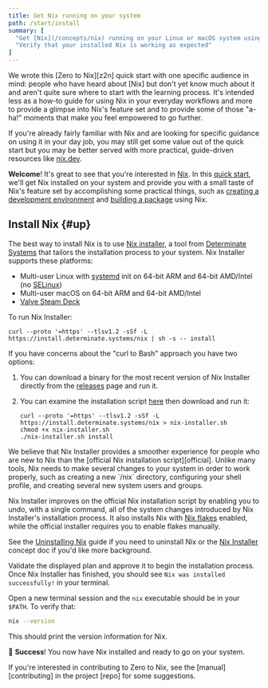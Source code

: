 ```yaml
---
title: Get Nix running on your system
path: /start/install
summary: [
  "Get [Nix](/concepts/nix) running on your Linux or macOS system using [nix-installer](/concepts/nix-installer)",
  "Verify that your installed Nix is working as expected"
]
---
```


<Admonition success open title="The target audience for the quick start" id="quick-start-audience" client:load>
We wrote this [Zero to Nix][z2n] quick start with one specific audience in mind: people who have heard about [Nix] but don't yet know much about it and aren't quite sure where to start with the learning process.
It's intended less as a how-to guide for using Nix in your everyday workflows and more to provide a glimpse into Nix's feature set and to provide some of those "a-ha!" moments that make you feel empowered to go further.

If you're already fairly familiar with Nix and are looking for specific guidance on using it in your day job, you may still get some value out of the quick start but you may be better served with more practical, guide-driven resources like [nix.dev].
</Admonition>

**Welcome**!
It's great to see that you're interested in [Nix].
In this [quick start][start], we'll get Nix installed on your system and provide you with a small taste of Nix's feature set by accomplishing some practical things, such as [creating a development environment][dev] and [building a package][build] using Nix.

## Install Nix \{#up}

The best way to install Nix is to use [Nix installer][nix-installer], a tool from [Determinate Systems][detsys] that tailors the installation process to your system.
Nix Installer supports these platforms:

* Multi-user Linux with [systemd] init on 64-bit ARM and 64-bit AMD/Intel (no [SELinux])
* Multi-user macOS on 64-bit ARM and 64-bit AMD/Intel
* [Valve Steam Deck][steamdeck]

To run Nix Installer:

```shell
curl --proto '=https' --tlsv1.2 -sSf -L https://install.determinate.systems/nix | sh -s -- install
```

If you have concerns about the "curl to Bash" approach you have two options:

1. You can download a binary for the most recent version of Nix Installer directly from the [releases] page and run it.
1. You can examine the installation script [here][script] then download and run it:

    ```shell
    curl --proto '=https' --tlsv1.2 -sSf -L https://install.determinate.systems/nix > nix-installer.sh
    chmod +x nix-installer.sh
    ./nix-installer.sh install
    ```

<Admonition info title="Why aren't we using the official Nix installation script here?" id="why-nix-installer" client:load>
We believe that Nix Installer provides a smoother experience for people who are new to Nix than the [official Nix installation script][official].
Unlike many tools, Nix needs to make several changes to your system in order to work properly, such as creating a new `/nix` directory, configuring your shell profile, and creating several new system users and groups.

Nix Installer improves on the official Nix installation script by enabling you to undo, with a single command, all of the system changes introduced by Nix Installer's installation process.
It also installs Nix with [Nix flakes][flakes] enabled, while the official installer requires you to enable flakes manually.

See the [Uninstalling Nix][uninstall] guide if you need to uninstall Nix or the [Nix Installer][nix-installer] concept doc if you'd like more background.
</Admonition>

Validate the displayed plan and approve it to begin the installation process.
Once Nix Installer has finished, you should see `Nix was installed successfully!` in your terminal.

Open a new terminal session and the `nix` executable should be in your `$PATH`.
To verify that:

```bash
nix --version
```

This should print the version information for Nix.

:rocket: **Success**!
You now have Nix installed and ready to go on your system.

<Admonition info title="How to contribute to Zero to Nix" id="contributing" client:load>
If you're interested in contributing to Zero to Nix, see the [manual][contributing] in the project [repo] for some suggestions.
</Admonition>

[apfs]: https://es.wikipedia.org/wiki/Apple_File_System
[build]: /start/nix-build-nixpkgs
[contributing]: https://github.com/DeterminateSystems/zero-to-nix/tree/main/CONTRIBUTING.md
[detsys]: https://determinate.systems
[dev]: /start/dev-shell-flake
[flakes]: /concepts/flakes
[json]: https://json.org
[multi]: https://nixos.org/manual/nix/stable/installation/multi-user
[nix]: https://nixos.org
[nix-installer]: /concepts/nix-installer
[nix.dev]: https://nix.dev
[official]: https://nixos.org/download
[releases]: https://github.com/DeterminateSystems/nix-installer/releases
[repo]: https://github.com/DeterminateSystems/zero-to-nix
[script]: https://raw.githubusercontent.com/DeterminateSystems/nix-installer/main/nix-installer.sh
[selinux]: https://www.redhat.com/en/topics/linux/what-is-selinux
[start]: /start
[steamdeck]: https://steamdeck.com
[store]: /concepts/nix-store
[systemd]: https://systemd.io
[uninstall]: /start/uninstall
[z2n]: /
